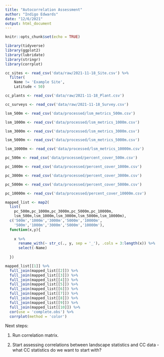 ```yaml
---
title: "Autocorrelation Assessment"
author: "Indigo Edwards"
date: "12/6/2021"
output: html_document
---
```


```r
knitr::opts_chunk$set(echo = TRUE)

library(tidyverse)
library(ggplot2)
library(lubridate)
library(stringr)
library(corrplot)

cc_sites <- read_csv('data/raw/2021-11-18_Site.csv') %>% 
  filter(
    Name != 'Example Site',
    Latitude < 50)

cc_plants <- read_csv('data/raw/2021-11-18_Plant.csv')

cc_surveys <- read_csv('data/raw/2021-11-18_Survey.csv')

lsm_500m <- read_csv('data/processed/lsm_metrics_500m.csv')

lsm_1000m <- read_csv('data/processed/lsm_metrics_1000m.csv')

lsm_3000m <- read_csv('data/processed/lsm_metrics_3000m.csv')

lsm_5000m <- read_csv('data/processed/lsm_metrics_5000m.csv')

lsm_10000m <- read_csv('data/processed/lsm_metrics_10000m.csv')

pc_500m <- read_csv('data/processed/percent_cover_500m.csv')

pc_1000m <- read_csv('data/processed/percent_cover_1000m.csv')

pc_3000m <- read_csv('data/processed/percent_cover_3000m.csv')

pc_5000m <- read_csv('data/processed/percent_cover_5000m.csv')

pc_10000m <- read_csv('data/processed/percent_cover_10000m.csv')

```


```r

mapped_list <- map2(
  list(
    pc_500m,pc_1000m,pc_3000m,pc_5000m,pc_10000m,
    lsm_500m,lsm_1000m,lsm_3000m,lsm_5000m,lsm_10000m),
  c('500m','1000m','3000m','5000m','10000m',
    '500m','1000m','3000m','5000m','10000m'),
  function(x,y){
   
    x %>% 
      rename_with(~ str_c(., y, sep = '_'), .cols = 3:length(x)) %>% 
      select(-Name)
      
  })

mapped_list[[1]] %>% 
  full_join(mapped_list[[2]]) %>% 
  full_join(mapped_list[[3]]) %>% 
  full_join(mapped_list[[4]]) %>% 
  full_join(mapped_list[[5]]) %>% 
  full_join(mapped_list[[6]]) %>% 
  full_join(mapped_list[[7]]) %>% 
  full_join(mapped_list[[8]]) %>% 
  full_join(mapped_list[[9]]) %>% 
  full_join(mapped_list[[10]]) %>%
  cor(use = 'complete.obs') %>%
  corrplot(method = 'color')

```


Next steps: 

1. Run correlation matrix.

2. Start assessing correlations between landscape statistics and CC data - what CC statistics do we want to start with?

